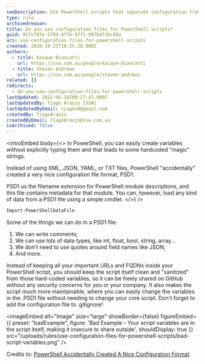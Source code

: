 ```yaml
---
seoDescription: Use PowerShell scripts that separate configuration from code for improved security and maintainability.
type: rule
archivedreason:
title: Do you use configuration files for PowerShell scripts?
guid: 91fcf87e-5709-47fb-9ff1-997bd716cdda
uri: use-configuration-files-for-powershell-scripts
created: 2020-10-22T18:25:28.000Z
authors:
  - title: Kaique Biancatti
    url: https://ssw.com.au/people/kaique-biancatti
  - title: Steven Andrews
    url: https://ssw.com.au/people/steven-andrews
related: []
redirects:
  - do-you-use-configuration-files-for-powershell-scripts
lastUpdated: 2022-06-16T00:27:47.000Z
lastUpdatedBy: Tiago Araújo [SSW]
lastUpdatedByEmail: tiagov8@gmail.com
createdBy: TiagoAraujo
createdByEmail: TiagoAraujo@ssw.com.au
isArchived: false
---
```


<introEmbed
  body={<>
In PowerShell, you can easily create variables without explicitly typing them and that leads to some hardcoded "magic" strings.

Instead of using XML, JSON, YAML, or TXT files, PowerShell "accidentally" created a very nice configuration file format, PSD1.

PSD1 us the filename extension for PowerShell module descriptions, and this file contains metadata for that module. You can, however, load any kind of data from a PSD1 file using a simple cmdlet.
  </>}
/>
```ps1
Import-PowerShellDataFile.
```

Some of the things we can do in a PSD1 file:

1. We can write comments;
2. We can use lots of data types, like int, float, bool, string, array...
3. We don't need to use quotes around field names like JSON;
4. And more.

Instead of keeping all your important URLs and FQDNs inside your PowerShell script, you should keep the script itself clean and "sanitized" from those hard-coded variables, so it can be freely shared on GitHub without any security concerns for you or your company. It also makes the script much more maintainable, where you can easily change the variables in the .PSD1 file without needing to change your core script.
Don't forget to add the configuration file to .gitignore!

<imageEmbed
  alt="Image"
  size="large"
  showBorder={false}
  figureEmbed={{
    preset: "badExample",
    figure: 'Bad Example - Your script variables are in the script itself, making it insecure to share outside',
    shouldDisplay: true
  }}
  src="/uploads/rules/use-configuration-files-for-powershell-scripts/bad-script-variables.png"
/>

Credits to: [PowerShell Accidentally Created A Nice Configuration Format](https://medium.com/%40ssg/powershell-accidentally-created-a-nice-configuration-format-3efde5448090).
